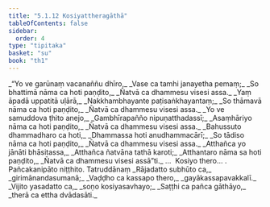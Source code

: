 ```yaml
---
title: "5.1.12 Kosiyattheragāthā"
tableOfContents: false
sidebar:
  order: 4
type: "tipitaka"
basket: "su"
book: "th1"
---
```



<DynamicBreadcrumb />

<Division number="370" book="th1">

<Paragraph number="633" type="verses" book="th1">
_“Yo ve garūnaṃ vacanaññu dhīro,_  
_Vase ca tamhi janayetha pemaṃ;_  
_So bhattimā nāma ca hoti paṇḍito,_  
_Ñatvā ca dhammesu visesi assa._  

</Paragraph>

</Division>
<Division number="371" book="th1">

<Paragraph number="634" type="verses" book="th1">
_Yaṃ āpadā uppatitā uḷārā,_  
_Nakkhambhayante paṭisaṅkhayantaṃ;_  
_So thāmavā nāma ca hoti paṇḍito,_  
_Ñatvā ca dhammesu visesi assa._  

</Paragraph>

</Division>
<Division number="372" book="th1">

<Paragraph number="635" type="verses" book="th1">
_Yo ve samuddova ṭhito anejo,_  
_Gambhīrapañño nipuṇatthadassī;_  
_Asaṃhāriyo nāma ca hoti paṇḍito,_  
_Ñatvā ca dhammesu visesi assa._  

</Paragraph>

</Division>
<Division number="373" book="th1">

<Paragraph number="636" type="verses" book="th1">
_Bahussuto dhammadharo ca hoti,_  
_Dhammassa hoti anudhammacārī;_  
_So tādiso nāma ca hoti paṇḍito,_  
_Ñatvā ca dhammesu visesi assa._  

</Paragraph>

</Division>
<Division number="374" book="th1">

<Paragraph number="637" type="verses" book="th1">
_Atthañca yo jānāti bhāsitassa,_  
_Atthañca ñatvāna tathā karoti;_  
_Atthantaro nāma sa hoti paṇḍito,_  
_Ñatvā ca dhammesu visesi assā”ti._  


</Paragraph>
</Division>

<Paragraph number="638" type="center" book="th1">
…  Kosiyo thero… .



</Paragraph>

<Paragraph number="639" type="center" book="th1">
Pañcakanipāto niṭṭhito.



</Paragraph>

<Paragraph number="640" type="center" book="th1">
Tatruddānaṃ


</Paragraph>

<Paragraph number="641" type="verses" book="th1">
_Rājadatto subhūto ca,_  
_girimānandasumanā;_  
_Vaḍḍho ca kassapo thero,_  
_gayākassapavakkalī._  

</Paragraph>

<Paragraph number="642" type="verses" book="th1">
_Vijito yasadatto ca,_  
_soṇo kosiyasavhayo;_  
_Saṭṭhi ca pañca gāthāyo,_  
_therā ca ettha dvādasāti._
</Paragraph>